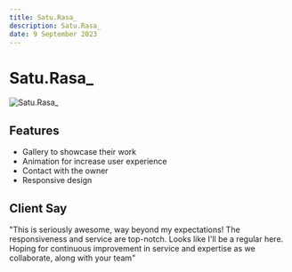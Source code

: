 ```yaml
---
title: Satu.Rasa_
description: Satu.Rasa_
date: 9 September 2023
---
```


# Satu.Rasa\_

![Satu.Rasa_](/assets/images/satu-rasa.png)

## Features

- Gallery to showcase their work
- Animation for increase user experience
- Contact with the owner
- Responsive design

## Client Say

"This is seriously awesome, way beyond my expectations! The responsiveness and service are top-notch. Looks like I'll be a regular here. Hoping for continuous improvement in service and expertise as we collaborate, along with your team"
